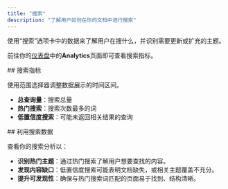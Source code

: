 ```yaml
---
title: "搜索"
description: "了解用户如何在你的文档中进行搜索"
---
```


使用“搜索”选项卡中的数据来了解用户在搜什么，并识别需要更新或扩充的主题。

前往你的[仪表盘](https://dashboard.mintlify.com/products/analytics)中的**Analytics**页面即可查看搜索指标。

<div id="search-metrics">
  ## 搜索指标
</div>

使用范围选择器调整数据展示的时间区间。

- **总查询量**：搜索总量
- **热门搜索**：搜索次数最多的词
- **低置信度搜索**：可能未返回相关结果的查询

<div id="using-search-data">
  ## 利用搜索数据
</div>

查看你的搜索分析以：

- **识别热门主题**：通过热门搜索了解用户想要查找的内容。
- **发现内容缺口**：低置信度搜索可能表明文档缺失，或相关主题覆盖不充分。
- **提升可发现性**：确保与热门搜索词匹配的页面易于找到、结构清晰。
